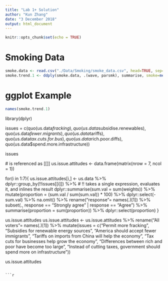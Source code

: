 ```yaml
---
title: "Lab 1+ Solution"
author: "Kun Zhang"
date: "3 December 2018"
output: html_document
---
```


```r
knitr::opts_chunk$set(echo = TRUE)
```


# Smoking Data
```r
smoke.data <- read.csv("./Data/Smoking/smoke_data.csv", head=TRUE, sep=",", na.strings=" ") #na.strings = " " blank
smoke.trend.1 <- ddply(smoke.data, .(wave, parsmk), summarise, smoke=mean(smkreg)) 

```

# ggplot Example
```r

names(smoke.trend.1)

```















library(dplyr)

issues = c(quo(us.data$fracking), quo(us.data$subsidise.renewables),
quo(us.data$fewer.migrants), quo(us.data$tariffs),
quo(us.data$tax.cuts.for.bus), quo(us.data$rich.poor.diffs),
quo(us.data$spend.more.infrastructure))

issues

#<quosure> is referenced as [[]]
us.issue.attitudes <- data.frame(matrix(nrow = 7, ncol = 1))


for(i in 1:7){
  us.issue.attitudes[i,] <- us.data %>%
  dplyr::group_by(!!issues[[i]]) %>%  # !! takes a single expression, evaluates it, and inlines the result 
  dplyr::summarise(sum.val = sum(weights)) %>%
  mutate(proportion = (sum.val / sum(sum.val)) * 100) %>%
  dplyr::select(-sum.val) %>%
  na.omit() %>%
  rename("response"= names(.)[1]) %>%
  subset(., response == "Strongly agree" | response == "Agree") %>%
  summarise(proportion = sum(proportion)) %>%
  dplyr::select(proportion)
}

us.issue.attitudes
us.issue.attitudes <- us.issue.attitudes %>%
rename("All voters"= names(.)[1]) %>%
mutate(issues = c("Permit more fracking",
"Subsidies for renewable energy sources",
"America should accept fewer immigrants",
"Tariffs on imports from China will help the economy",
"Tax cuts for businesses help grow the economy",
"Differences between rich and poor have become too large",
"Instead of cutting taxes, government should spend more on infrastructure"))

us.issue.attitudes
```

```r




```










